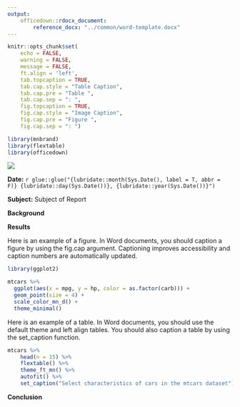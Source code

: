 ```yaml
---
output: 
    officedown::rdocx_document:
        reference_docx: "../common/word-template.docx"
---
```


```r
knitr::opts_chunk$set(
    echo = FALSE,
    warning = FALSE,
    message = FALSE,
    ft.align = 'left',
    tab.topcaption = TRUE,
    tab.cap.style = "Table Caption",
    tab.cap.pre = "Table ",
    tab.cap.sep = ": ",
    fig.topcaption = TRUE,
    fig.cap.style = "Image Caption",
    fig.cap.pre = "Figure ",
    fig.cap.sep = ": ")
```

```r
library(mnbrand)
library(flextable)
library(officedown)
```

![](../common/mmb-logo.jpg)

__Date:__ `r glue::glue("{lubridate::month(Sys.Date(), label = T, abbr = F)} {lubridate::day(Sys.Date())}, {lubridate::year(Sys.Date())}")`

__Subject:__ Subject of Report

__Background__

__Results__

Here is an example of a figure. In Word documents, you should caption a figure by using the fig.cap argument. Captioning improves accessibility and caption numbers are automatically updated.

```r
library(ggplot2)

mtcars %>%
  ggplot(aes(x = mpg, y = hp, color = as.factor(carb))) +
  geom_point(size = 4) +
  scale_color_mn_d() +
  theme_minimal()
```

Here is an example of a table. In Word documents, you should use the default theme and left align tables. You should also caption a table by using the set_caption function.

```r
mtcars %>% 
    head(n = 15) %>% 
    flextable() %>% 
    theme_ft_mn() %>% 
    autofit() %>% 
    set_caption("Select characteristics of cars in the mtcars dataset")
```

__Conclusion__

